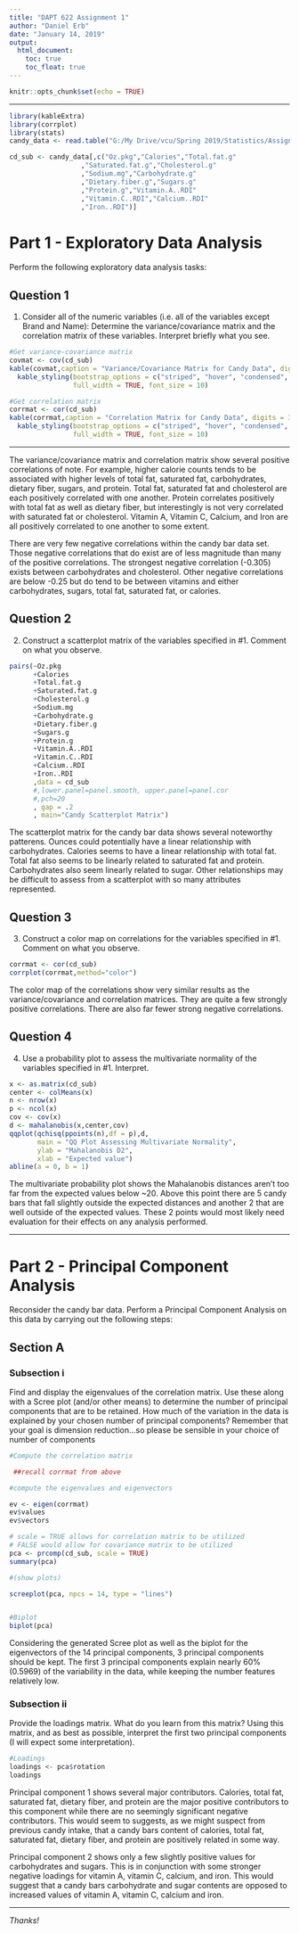 ```yaml
---
title: "DAPT 622 Assignment 1"
author: "Daniel Erb"
date: "January 14, 2019"
output: 
  html_document:
    toc: true
    toc_float: true
---
```


```r
knitr::opts_chunk$set(echo = TRUE)
```

---

```r
library(kableExtra)
library(corrplot)
library(stats)
candy_data <- read.table("G:/My Drive/vcu/Spring 2019/Statistics/Assignments/Assignment 1/DAPT_622_Assignment_1/Assignment_Materials/CandyBars.txt",sep=',',header=TRUE)

cd_sub <- candy_data[,c("Oz.pkg","Calories","Total.fat.g"
                  ,"Saturated.fat.g","Cholesterol.g"
                  ,"Sodium.mg","Carbohydrate.g"
                  ,"Dietary.fiber.g","Sugars.g"
                  ,"Protein.g","Vitamin.A..RDI"
                  ,"Vitamin.C..RDI","Calcium..RDI"
                  ,"Iron..RDI")]

```

# Part 1 - Exploratory Data Analysis

Perform the following exploratory data analysis tasks:

## Question 1

1. Consider all of the numeric variables (i.e. all of the variables except Brand and Name): Determine the variance/covariance matrix and the correlation matrix of these variables.  Interpret briefly what you see.

```r

#Get variance-covariance matrix
covmat <- cov(cd_sub)
kable(covmat,caption = "Variance/Covariance Matrix for Candy Data", digits = 3) %>% 
  kable_styling(bootstrap_options = c("striped", "hover", "condensed", "responsive"),
                full_width = TRUE, font_size = 10)

#Get correlation matrix
corrmat <- cor(cd_sub)
kable(corrmat,caption = "Correlation Matrix for Candy Data", digits = 3) %>% 
  kable_styling(bootstrap_options = c("striped", "hover", "condensed", "responsive"),
                full_width = TRUE, font_size = 10)

```
***
The variance/covariance matrix and correlation matrix show several positive correlations of note. For example, higher calorie counts tends to be associated with higher levels of total fat, saturated fat, carbohydrates, dietary fiber, sugars, and protein. Total fat, saturated fat and cholesterol are each positively correlated with one another. Protein correlates positively with total fat as well as dietary fiber, but interestingly is not very correlated with saturated fat or cholesterol. Vitamin A, Vitamin C, Calcium, and Iron are all positively correlated to one another to some extent.

There are very few negative correlations within the candy bar data set. Those negative correlations that do exist are of less magnitude than many of the positive correlations. The strongest negative correlation (-0.305) exists between carbohydrates and cholesterol. Other negative correlations are below -0.25 but do tend to be between vitamins and either carbohydrates, sugars, total fat, saturated fat, or calories. 

## Question 2

2. Construct a scatterplot matrix of the variables specified in #1. Comment on what you observe. 

```r

pairs(~Oz.pkg
      +Calories
      +Total.fat.g
      +Saturated.fat.g
      +Cholesterol.g
      +Sodium.mg
      +Carbohydrate.g
      +Dietary.fiber.g
      +Sugars.g
      +Protein.g
      +Vitamin.A..RDI
      +Vitamin.C..RDI
      +Calcium..RDI
      +Iron..RDI
      ,data = cd_sub
      #,lower.panel=panel.smooth, upper.panel=panel.cor
      #,pch=20
      , gap = .2
      , main="Candy Scatterplot Matrix")


```

The scatterplot matrix for the candy bar data shows several noteworthy patterens. Ounces could potentially have a linear relationship with carbohydrates. Calories seems to have a linear relationship with total fat. Total fat also seems to be linearly related to saturated fat and protein. Carbohydrates also seem linearly related to sugar. Other relationships may be difficult to assess from a scatterplot with so many attributes represented.

## Question 3

3. Construct a color map on correlations for the variables specified in #1. Comment on what you observe.

```r

corrmat <- cor(cd_sub)
corrplot(corrmat,method="color")

```

The color map of the correlations show very similar results as the variance/covariance and correlation matrices. They are quite a few strongly positive correlations. There are also far fewer strong negative correlations.

## Question 4

4. Use a probability plot to assess the multivariate normality of the variables specified in #1.  Interpret.

```r

x <- as.matrix(cd_sub)
center <- colMeans(x)
n <- nrow(x)
p <- ncol(x)
cov <- cov(x)
d <- mahalanobis(x,center,cov)
qqplot(qchisq(ppoints(n),df = p),d,
       main = "QQ Plot Assessing Multivariate Normality",
       ylab = "Mahalanobis D2",
       xlab = "Expected value")
abline(a = 0, b = 1)
```

The multivariate probability plot shows the Mahalanobis distances aren't too far from the expected values below ~20. Above this point there are 5 candy bars that fall slightly outside the expected distances and another 2 that are well outside of the expected values. These 2 points would most likely need evaluation for their effects on any analysis performed.

---

# Part 2 - Principal Component Analysis

Reconsider the candy bar data. Perform a Principal Component Analysis on this data by carrying out the following steps:

## Section A

### Subsection i

Find and display the eigenvalues of the correlation matrix. Use these along with a Scree plot (and/or other means) to determine the number of principal components that are to be retained. How much of the variation in the data is explained by your chosen number of principal components? Remember that your goal is dimension reduction…so please be sensible in your choice of number of components

```r

#Compute the correlation matrix

 ##recall corrmat from above

#compute the eigenvalues and eigenvectors

ev <- eigen(corrmat)
ev$values
ev$vectors

# scale = TRUE allows for correlation matrix to be utilized
# FALSE would allow for covariance matrix to be utilized
pca <- prcomp(cd_sub, scale = TRUE)
summary(pca)

#(show plots)

screeplot(pca, npcs = 14, type = "lines")


#Biplot
biplot(pca)

```


Considering the generated Scree plot as well as the biplot for the eigenvectors of the 14 principal components, 3 principal components should be kept. The first 3 principal components explain nearly 60% (0.5969) of the variability in the data, while keeping the number features relatively low.

### Subsection ii

Provide the loadings matrix.  What do you learn from this matrix? Using this matrix, and as best as possible, interpret the first two principal components (I will expect some interpretation).

```r

#Loadings
loadings <- pca$rotation
loadings

```

Principal component 1 shows several major contributors. Calories, total fat, saturated fat, dietary fiber, and protein are the major positive contributors to this component while there are no seemingly significant negative contributors. This would seem to suggests, as we might suspect from previous candy intake, that a candy bars content of calories, total fat, saturated fat, dietary fiber, and protein are positively related in some way.

Principal component 2 shows only a few slightly positive values for carbohydrates and sugars. This is in conjunction with some stronger negative loadings for vitamin A, vitamin C, calcium, and iron. This would suggest that a candy bars carbohydrate and sugar contents are opposed to increased values of vitamin A, vitamin C, calcium and iron.





















---
*Thanks!*

